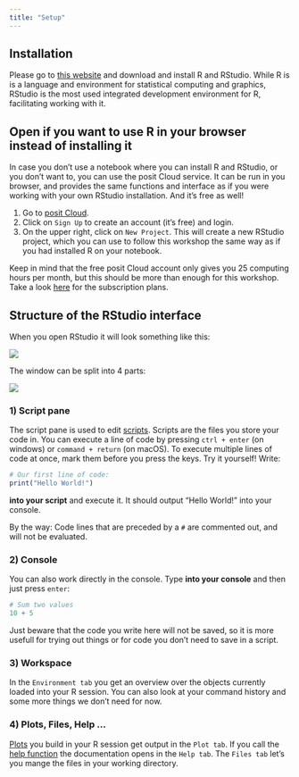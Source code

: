 ```yaml
---
title: "Setup"
---
```


## Installation

Please go to [this website](https://posit.co/download/rstudio-desktop/) and download and install R and RStudio. While R is is a language and environment for statistical computing and graphics, RStudio is the most used integrated development environment for R, facilitating working with it.

::: {.callout-tip collapse="true"}
## Open if you want to use R in your browser instead of installing it

In case you don't use a notebook where you can install R and RStudio, or you don't want to, you can use the posit Cloud service. It can be run in you browser, and provides the same functions and interface as if you were working with your own RStudio installation. And it's free as well!

1.  Go to [posit Cloud](https://posit.cloud/plans/free).
2.  Click on `Sign Up` to create an account (it's free) and login.
3.  On the upper right, click on `New Project`. This will create a new RStudio project, which you can use to follow this workshop the same way as if you had installed R on your notebook.

::: {.callout-warning collapse="true"}
Keep in mind that the free posit Cloud account only gives you 25 computing hours per month, but this should be more than enough for this workshop. Take a look [here](https://posit.cloud/plans) for the subscription plans.
:::
:::

## Structure of the RStudio interface

When you open RStudio it will look something like this:

![](../pictures/RStudio_window.PNG)

The window can be split into 4 parts:

![](../pictures/window_commented.PNG)

### 1) Script pane

The script pane is used to edit [scripts](https://nickhaf.github.io/r_tutorial/qmd/workflow/workflow.html#scripts). Scripts are the files you store your code in. You can execute a line of code by pressing `ctrl + enter` (on windows) or `command + return` (on macOS). To execute multiple lines of code at once, mark them before you press the keys. Try it yourself! Write:

```r
# Our first line of code:
print("Hello World!")
```

**into your script** and execute it. It should output "Hello World!" into your console.

By the way: Code lines that are preceded by a `#` are commented out, and will not be evaluated.

### 2) Console

You can also work directly in the console. Type **into your console** and then just press `enter`:

```r
# Sum two values
10 + 5
```

Just beware that the code you write here will not be saved, so it is more usefull for trying out things or for code you don't need to save in a script.

### 3) Workspace

In the `Environment tab` you get an overview over the objects currently loaded into your R session. You can also look at your command history and some more things we don't need for now.

### 4) Plots, Files, Help ...

[Plots](../plotting/plotting.qmd) you build in your R session get output in the `Plot tab`. If you call the [help function](https://nickhaf.github.io/r_tutorial/qmd/basics/basics.html#help) the documentation opens in the `Help tab`. The `Files tab` let's you mange the files in your working directory.
